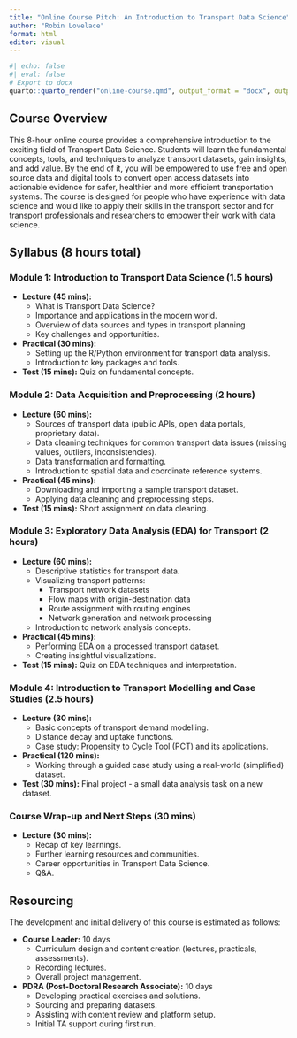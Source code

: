 ```yaml
---
title: "Online Course Pitch: An Introduction to Transport Data Science"
author: "Robin Lovelace"
format: html
editor: visual
---
```


```r
#| echo: false
#| eval: false
# Export to docx
quarto::quarto_render("online-course.qmd", output_format = "docx", output_file = "~/OneDrive - University of Leeds/career/shortcourses/online-course.docx")
```

## Course Overview

This 8-hour online course provides a comprehensive introduction to the exciting field of Transport Data Science. Students will learn the fundamental concepts, tools, and techniques to analyze transport datasets, gain insights, and add value. By the end of it, you will be empowered to use free and open source data and digital tools to convert open access datasets into actionable evidence for safer, healthier and more efficient transportation systems. The course is designed for people who have experience with data science and would like to apply their skills in the transport sector and for transport professionals and researchers to empower their work with data science.

## Syllabus (8 hours total)

### Module 1: Introduction to Transport Data Science (1.5 hours)

*   **Lecture (45 mins):**
    *   What is Transport Data Science?
    *   Importance and applications in the modern world.
    *   Overview of data sources and types in transport planning
    *   Key challenges and opportunities.
*   **Practical (30 mins):**
    *   Setting up the R/Python environment for transport data analysis.
    *   Introduction to key packages and tools.
*   **Test (15 mins):** Quiz on fundamental concepts.

### Module 2: Data Acquisition and Preprocessing (2 hours)

*   **Lecture (60 mins):**
    *   Sources of transport data (public APIs, open data portals, proprietary data).
    *   Data cleaning techniques for common transport data issues (missing values, outliers, inconsistencies).
    *   Data transformation and formatting.
    *   Introduction to spatial data and coordinate reference systems.
*   **Practical (45 mins):**
    *   Downloading and importing a sample transport dataset.
    *   Applying data cleaning and preprocessing steps.
*   **Test (15 mins):** Short assignment on data cleaning.

### Module 3: Exploratory Data Analysis (EDA) for Transport (2 hours)

*   **Lecture (60 mins):**
    *   Descriptive statistics for transport data.
    *   Visualizing transport patterns:
        *   Transport network datasets
        *   Flow maps with origin-destination data
        *   Route assignment with routing engines
        *   Network generation and network processing
    *   Introduction to network analysis concepts.
*   **Practical (45 mins):**
    *   Performing EDA on a processed transport dataset.
    *   Creating insightful visualizations.
*   **Test (15 mins):** Quiz on EDA techniques and interpretation.

### Module 4: Introduction to Transport Modelling and Case Studies (2.5 hours)

*   **Lecture (30 mins):**
    *   Basic concepts of transport demand modelling.
    *   Distance decay and uptake functions.
    *   Case study: Propensity to Cycle Tool (PCT) and its applications.

*   **Practical (120 mins):**
    *   Working through a guided case study using a real-world (simplified) dataset.

*   **Test (30 mins):** Final project - a small data analysis task on a new dataset.

### Course Wrap-up and Next Steps (30 mins)

*   **Lecture (30 mins):**
    *   Recap of key learnings.
    *   Further learning resources and communities.
    *   Career opportunities in Transport Data Science.
    *   Q&A.

## Resourcing

The development and initial delivery of this course is estimated as follows:

*   **Course Leader:** 10 days
    *   Curriculum design and content creation (lectures, practicals, assessments).
    *   Recording lectures.
    *   Overall project management.
*   **PDRA (Post-Doctoral Research Associate):** 10 days
    *   Developing practical exercises and solutions.
    *   Sourcing and preparing datasets.
    *   Assisting with content review and platform setup.
    *   Initial TA support during first run.

